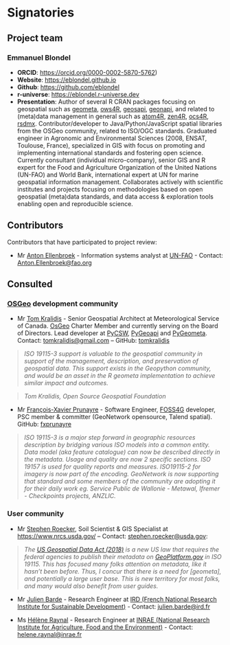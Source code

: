 # Signatories
<!-- 
This section provides the ISC with a view of the support received from the community for a proposal. Acceptance isn't predicated on popularity but community acceptance is important.  Willingness to accept outside input is also a good marker for project delivery. 

An optional section would be for R-Core signatories where changes to R are proposed.
-->

## Project team

### Emmanuel Blondel

* **ORCID**: [https://orcid.org/0000-0002-5870-5762](https://orcid.org/0000-0002-5870-5762))
* **Website**: [https://eblondel.github.io](https://eblondel.github.io)
* **Github**: [https://github.com/eblondel](https://github.com/eblondel)
* **r-universe**: [https://eblondel.r-universe.dev](https://eblondel.r-universe.dev)
* **Presentation**: Author of several R CRAN packages focusing on geospatial such as [geometa](https://cran.r-project.org/package=geometa), [ows4R](https://cran.r-project.org/package=ows4R), [geosapi](https://cran.r-project.org/package=geosapi), [geonapi](https://cran.r-project.org/package=geonapi), and related to (meta)data management in general such as [atom4R](https://cran.r-project.org/package=atom4R), [zen4R](https://cran.r-project.org/package=zen4R), [ocs4R](https://cran.r-project.org/package=ocs4R), [rsdmx](https://cran.r-project.org/package=rsdmx). Contributor/developer to Java/Python/JavaScript spatial libraries from the OSGeo community, related to ISO/OGC standards. Graduated engineer in Agronomic and Environmental Sciences (2008, ENSAT, Toulouse, France), specialized in GIS with focus on promoting and implementing international standards and fostering open science. Currently consultant (individual micro-company), senior GIS and R expert for the Food and Agriculture Organization of the United Nations (UN-FAO) and World Bank, international expert at UN for marine geospatial information management. Collaborates actively with scientific institutes and projects focusing on methodologies based on open geospatial (meta)data standards, and data access & exploration tools enabling open and reproducible science.

## Contributors
<!-- 
Who are the people who have actively helped with this proposal but won't necessarily be on the core project team later?
-->

Contributors that have participated to project review:

* Mr [Anton Ellenbroek](https://www.linkedin.com/in/anton-ellenbroek-19b4708) - Information systems analyst at [UN-FAO](https://www.fao.org) - Contact: [Anton.Ellenbroek@fao.org](mailto:Anton.Ellenbroek@fao.org)


## Consulted
<!-- 
Who has been given the opportunity to provide feedback on the proposal? This should include any R Consortium & ISC members who the proposal has been discussed with.
-->

### [OSGeo](https://www.osgeo.org/) development community

* Mr [Tom Kralidis](https://www.linkedin.com/in/tomkralidis) - Senior Geospatial Architect at Meteorological Service of Canada. [OsGeo](https://osgeo.org/) Charter Member and currently serving on the Board of Directors. Lead developer at [PyCSW](https://pycsw.org/), [PyGeoapi](https://pygeoapi.io/) and [PyGeometa](https://geopython.github.io/pygeometa/).  Contact: [tomkralidis@gmail.com](mailto:tomkralidis@gmail.com) – GitHub: [tomkralidis](https://github.com/tomkralidis)

> _ISO 19115-3 support is valuable to the geospatial community in support of the management, description, and preservation of geospatial data.  This support exists in the Geopython community, and would be an asset in the R geometa implementation to achieve similar impact and outcomes._

> _Tom Kralidis, Open Source Geospatial Foundation_

* Mr [François-Xavier Prunayre](https://www.linkedin.com/in/fxprunayre/) - Software Engineer, [FOSS4G](https://foss4g.org/) developer, PSC member & committer (GeoNetwork opensource, Talend spatial). GitHub: [fxprunayre](https://github.com/fxprunayre)

> _ISO 19115-3 is a major step forward in geographic resources description by bridging various ISO models into a common entity. Data model (aka feature catalogue) can now be described directly in the metadata. Usage and quality are now 2 specific sections. ISO 19157 is used for quality reports and measures. ISO19115-2 for imagery is now part of the encoding. GeoNetwork is now supporting that standard and some members of the community are adopting it for their daily work eg. Service Public de Wallonie - Metawal, Ifremer - Checkpoints projects, ANZLIC._

### User community

* Mr [Stephen Roecker](https://www.linkedin.com/in/stephen-roecker-3b162b133), Soil Scientist & GIS Specialist at [https://www.nrcs.usda.gov/](USDA - Natural Resources Conservation Service) – Contact: [stephen.roecker@usda.gov](mailto:stephen.roecker@usda.gov):

> _The [US Geospatial Data Act (2018)](https://www.fgdc.gov/gda/online) is a new US law that requires the federal agencies to publish their metadata on [GeoPlatform.gov](https://www.geoplatform.gov/) in ISO 19115. This has focused many folks attention on metadata, like it hasn't been before. Thus, I concur that there is a need for [geometa], and potentially a large user base. This is new territory for most folks, and many would also benefit from user guides._

* Mr [Julien Barde](https://orcid.org/0000-0002-3519-6141) - Research Engineer at [IRD (French National Research Institute for Sustainable Development)](https://en.ird.fr/) - Contact: [julien.barde@ird.fr](mailto:julien.barde@ird.fr)

* Ms [Hélène Raynal](https://agir.toulouse.hub.inrae.fr/equipes-et-membres/raynal-helene) - Research Engineer at [INRAE (National Research Institute for Agriculture, Food and the Environment)](https://www.inrae.fr/en) - Contact: [helene.raynal@inrae.fr](mailto:helene.raynal@inrae.fr)